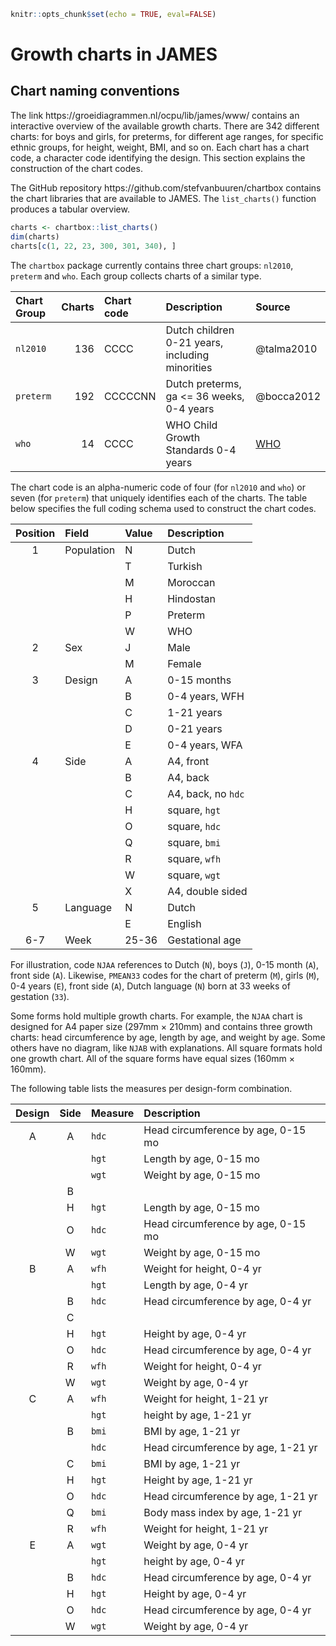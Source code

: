 
```r
knitr::opts_chunk$set(echo = TRUE, eval=FALSE)
```

# Growth charts in JAMES

## Chart naming conventions

The link https://groeidiagrammen.nl/ocpu/lib/james/www/ contains an interactive overview of the available growth charts. There are 342 different charts: for boys and girls, for preterms, for different age ranges, for specific ethnic groups, for height, weight, BMI, and so on. Each chart has a chart code, a character code identifying the design. This section explains the construction of the chart codes.

The GitHub repository https://github.com/stefvanbuuren/chartbox contains the chart libraries that are available to JAMES. The `list_charts()` function produces a tabular overview.

```r
charts <- chartbox::list_charts()
dim(charts)
charts[c(1, 22, 23, 300, 301, 340), ]
```

The `chartbox` package currently contains three chart groups: `nl2010`, `preterm` and `who`. Each group collects charts of a similar type. 

| Chart Group    |Charts | Chart code | Description                                     | Source
|:------- | -----:|:---------- |:----------------------------------------------- |:---------
|`nl2010` |   136 | CCCC       | Dutch children 0-21 years, including minorities | @talma2010
|`preterm`|   192 | CCCCCNN    | Dutch preterms, ga <= 36 weeks, 0-4 years       | @bocca2012
|`who`    |    14 | CCCC       | WHO Child Growth Standards 0-4 years            | [WHO](https://www.who.int/childgrowth/en/)

The chart code is an alpha-numeric code of four (for `nl2010` and `who`) or seven (for `preterm`) that uniquely identifies each of the charts. The table below specifies the full coding schema used to construct the chart codes.

| Position | Field      | Value | Description     |
|:----:|:---------- |:----- |:------------------- |
| 1    | Population | N     | Dutch               |
|      |            | T     | Turkish             |
|      |            | M     | Moroccan            |
|      |            | H     | Hindostan           |
|      |            | P     | Preterm             |
|      |            | W     | WHO                 |
|    2 | Sex        | J     | Male                |
|      |            | M     | Female              |
|    3 | Design     | A     | 0-15 months         |
|      |            | B     | 0-4 years, WFH      |
|      |            | C     | 1-21 years          |
|      |            | D     | 0-21 years          |
|      |            | E     | 0-4 years, WFA      |
|    4 | Side       | A     | A4, front           |
|      |            | B     | A4, back            |
|      |            | C     | A4, back, no `hdc`  |
|      |            | H     | square, `hgt`       |
|      |            | O     | square, `hdc`       |
|      |            | Q     | square, `bmi`       |
|      |            | R     | square, `wfh`       |
|      |            | W     | square, `wgt`       |
|      |            | X     | A4, double sided    |
|    5 | Language   | N     | Dutch               |
|      |            | E     | English             |
|  6-7 | Week       | 25-36 | Gestational age     |

For illustration, code `NJAA` references to Dutch (`N`), boys (`J`), 0-15 month (`A`), front side (`A`). Likewise, `PMEAN33` codes for the chart of preterm (`M`), girls (`M`), 0-4 years (`E`), front side (`A`), Dutch language (`N`) born at 33 weeks of gestation (`33`).

Some forms hold multiple growth charts. For example, the `NJAA` chart is designed for A4 paper size (297mm $\times$ 210mm) and contains three growth charts: head circumference by age, length by age, and weight by age. Some others have no diagram, like `NJAB` with explanations. All square formats hold one growth chart. All of the square forms have equal sizes (160mm $\times$ 160mm).

The following table lists the measures per design-form combination. 

| Design | Side  | Measure | Description
|:------:|:-----:|:------- |:------------------------------------- |
|    A   |   A   | `hdc`     | Head circumference by age, 0-15 mo    |
|        |       | `hgt`     | Length by age, 0-15 mo                |
|        |       | `wgt`     | Weight by age, 0-15 mo                |
|        |   B   |         |                                       |
|        |   H   | `hgt`     | Length by age, 0-15 mo                |
|        |   O   | `hdc`     | Head circumference by age, 0-15 mo    |
|        |   W   | `wgt`     | Weight by age, 0-15 mo                |
|    B   |   A   | `wfh`     | Weight for height, 0-4 yr             |
|        |       | `hgt`     | Length by age, 0-4 yr                 |
|        |   B   | `hdc`     | Head circumference by age, 0-4 yr     |
|        |   C   |         |                                       |
|        |   H   | `hgt`     | Height by age, 0-4 yr                 |
|        |   O   | `hdc`     | Head circumference by age, 0-4 yr     |
|        |   R   | `wfh`     | Weight for height, 0-4 yr             |
|        |   W   | `wgt`     | Weight by age, 0-4 yr                 |
|    C   |   A   | `wfh`     | Weight for height, 1-21 yr            |
|        |       | `hgt`     | height by age, 1-21 yr                |
|        |   B   | `bmi`     | BMI by age, 1-21 yr                   |
|        |       | `hdc`     | Head circumference by age, 1-21 yr    |
|        |   C   | `bmi`     | BMI by age, 1-21 yr                   |
|        |   H   | `hgt`     | Height by age, 1-21 yr                |
|        |   O   | `hdc`     | Head circumference by age, 1-21 yr    |
|        |   Q   | `bmi`     | Body mass index by age, 1-21 yr       |
|        |   R   | `wfh`     | Weight for height, 1-21 yr            |
|    E   |   A   | `wgt`     | Weight by age, 0-4 yr                 |
|        |       | `hgt`     | height by age, 0-4 yr                 |
|        |   B   | `hdc`     | Head circumference by age, 0-4 yr     |
|        |   H   | `hgt`     | Height by age, 0-4 yr                 |
|        |   O   | `hdc`     | Head circumference by age, 0-4 yr     |
|        |   W   | `wgt`     | Weight by age, 0-4 yr                 |

